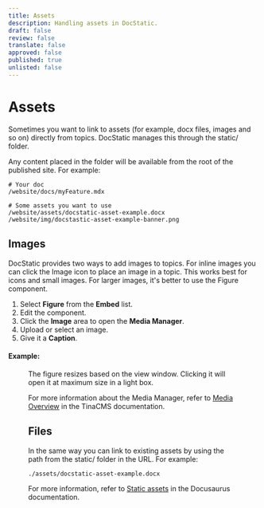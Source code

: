 ```yaml
---
title: Assets
description: Handling assets in DocStatic.
draft: false
review: false
translate: false
approved: false
published: true
unlisted: false
---
```


# Assets

Sometimes you want to link to assets (for example, docx files, images and so on) directly from topics. DocStatic manages this through the static/ folder.

Any content placed in the folder will be available from the root of the published site. For example:

```
# Your doc
/website/docs/myFeature.mdx

# Some assets you want to use
/website/assets/docstatic-asset-example.docx
/website/img/docstastic-asset-example-banner.png
```

## Images

DocStatic provides two ways to add images to topics. For inline images you can click the Image icon to place an image in a topic. This works best for icons and small images. For larger images, it's better to use the Figure component.

1. Select **Figure** from the **Embed** list.
2. Edit the component.
3. Click the **Image** area to open the **Media Manager**.
4. Upload or select an image.
5. Give it a **Caption**.

#### Example:

<Figure img="/img/docStaticDemo.jpg" caption="Example Figure" size="" />

The figure resizes based on the view window. Clicking it will open it at maximum size in a light box.

For more information about the Media Manager, refer to [Media Overview](https://tina.io/docs/reference/media/overview) in the TinaCMS documentation.

## Files

In the same way you can link to existing assets by using the path from the static/ folder in the URL. For example:

```
./assets/docstatic-asset-example.docx
```

For more information, refer to [Static assets](https://docusaurus.io/docs/markdown-features/assets) in the Docusaurus documentation.
